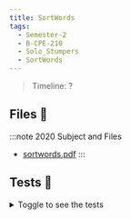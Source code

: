 ```yaml
---
title: SortWords
tags:
  - Semester-2
  - B-CPE-210
  - Solo_Stumpers
  - SortWords
---
```

> Timeline: ?


## Files 📂

:::note 2020 Subject and Files
- [sortwords.pdf](https://github.com/Studio-17/Epitech-Subjects/raw/main/Semester-2/B-CPE-210/Solo_Stumpers/SortWords/sortwords.pdf)
:::

## Tests 🤖
<details>
  <summary>Toggle to see the tests</summary>
  <div>
Yo
  </div>
</details>

